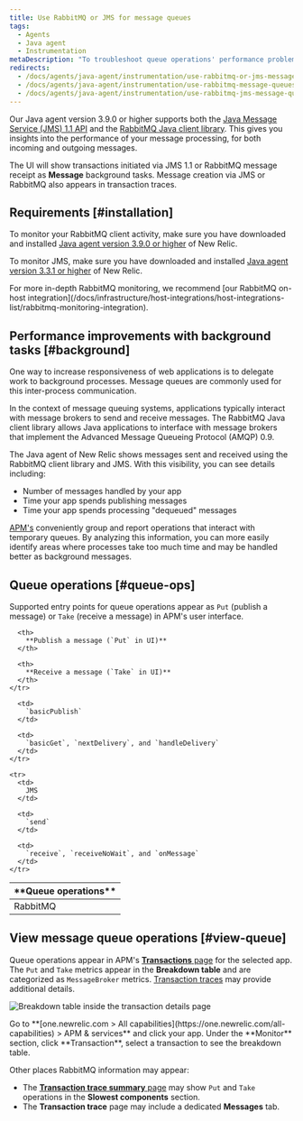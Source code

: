```yaml
---
title: Use RabbitMQ or JMS for message queues
tags:
  - Agents
  - Java agent
  - Instrumentation
metaDescription: "To troubleshoot queue operations' performance problems, use RabbitMQ with New Relic APM for Java applications."
redirects:
  - /docs/agents/java-agent/instrumentation/use-rabbitmq-or-jms-message-queues
  - /docs/agents/java-agent/instrumentation/use-rabbitmq-message-queues
  - /docs/agents/java-agent/instrumentation/use-rabbitmq-jms-message-queues
---
```



Our Java agent version 3.9.0 or higher supports both the [Java Message Service (JMS) 1.1 API](https://docs.oracle.com/javaee/7/api/javax/jms/package-summary.html#package.description) and the [RabbitMQ Java client library](https://www.rabbitmq.com/java-client.html). This gives you insights into the performance of your message processing, for both incoming and outgoing messages.

The <InlinePopover type="apm" /> UI will show transactions initiated via JMS 1.1 or RabbitMQ message receipt as **Message** background tasks. Message creation via JMS or RabbitMQ also appears in transaction traces.

## Requirements [#installation]

To monitor your RabbitMQ client activity, make sure you have downloaded and installed [Java agent version 3.9.0 or higher](/docs/release-notes/agent-release-notes/java-release-notes) of New Relic.

To monitor JMS, make sure you have downloaded and installed [Java agent version 3.3.1 or higher](/docs/release-notes/agent-release-notes/java-release-notes/java-agent-331) of New Relic.

<Callout variant="tip">
  For more in-depth RabbitMQ monitoring, we recommend [our RabbitMQ on-host integration](/docs/infrastructure/host-integrations/host-integrations-list/rabbitmq-monitoring-integration). 
</Callout>

## Performance improvements with background tasks [#background]

One way to increase responsiveness of web applications is to delegate work to background processes. Message queues are commonly used for this inter-process communication.

In the context of message queuing systems, applications typically interact with message brokers to send and receive messages. The RabbitMQ Java client library allows Java applications to interface with message brokers that implement the Advanced Message Queueing Protocol (AMQP) 0.9.

The Java agent of New Relic shows messages sent and received using the RabbitMQ client library and JMS. With this visibility, you can see details including:

* Number of messages handled by your app
* Time your app spends publishing messages
* Time your app spends processing "dequeued" messages

[APM's](#view-queue) conveniently group and report operations that interact with temporary queues. By analyzing this information, you can more easily identify areas where processes take too much time and may be handled better as background messages.

## Queue operations [#queue-ops]

Supported entry points for queue operations appear as `Put` (publish a message) or `Take` (receive a message) in APM's user interface.

<table>
  <thead>
    <tr>
      <th width={150}>
        **Queue operations**
      </th>

      <th>
        **Publish a message (`Put` in UI)**
      </th>

      <th>
        **Receive a message (`Take` in UI)**
      </th>
    </tr>
  </thead>

  <tbody>
    <tr>
      <td>
        RabbitMQ
      </td>

      <td>
        `basicPublish`
      </td>

      <td>
        `basicGet`, `nextDelivery`, and `handleDelivery`
      </td>
    </tr>

    <tr>
      <td>
        JMS
      </td>

      <td>
        `send`
      </td>

      <td>
        `receive`, `receiveNoWait`, and `onMessage`
      </td>
    </tr>
  </tbody>
</table>

## View message queue operations [#view-queue]

Queue operations appear in APM's [**Transactions** page](/docs/apm/applications-menu/monitoring/transactions-dashboard) for the selected app. The `Put` and `Take` metrics appear in the **Breakdown table** and are categorized as `MessageBroker` metrics. [Transaction traces](/docs/apm/transactions/transaction-traces/transaction-traces) may provide additional details.


<img
    title="Breakdown table inside the transaction details page"
    alt="Breakdown table inside the transaction details page"
    src={apmBreakdownTable}
/>

<figcaption>
    Go to **[one.newrelic.com > All capabilities](https://one.newrelic.com/all-capabilities) > APM & services** and click your app. Under the **Monitor** section, click **Transaction**, select a transaction to see the breakdown table. 
</figcaption>


Other places RabbitMQ information may appear: 

* The [**Transaction trace summary** page](/docs/apm/transactions/transaction-traces/transaction-trace-summary) may show `Put` and `Take` operations in the **Slowest components** section. 
* The **Transaction trace** page may include a dedicated **Messages** tab.

